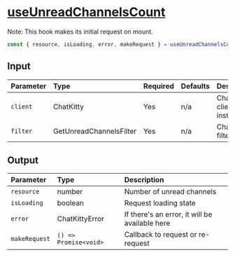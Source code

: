 
<Meta title="Hooks/Channels/useUnreadChannelsCount" />

# <u>useUnreadChannelsCount</u>

Note: This hook makes its initial request on mount.

```typescript
const { resource, isLoading, error, makeRequest } = useUnreadChannelsCount();
```

## Input

| Parameter | Type                    | Required | Defaults | Description               |
| :-------- | :---------------------- | :------- | :------- | :------------------------ |
| `client`  | ChatKitty               | Yes      | n/a      | ChatKitty client instance |
| `filter`  | GetUnreadChannelsFilter | Yes      | n/a      | Channel filter            |

## Output

| Parameter     | Type                  | Description                                    |
| :------------ | :-------------------- | :--------------------------------------------- |
| `resource`    | number                | Number of unread channels                      |
| `isLoading `  | boolean               | Request loading state                          |
| `error`       | ChatKittyError        | If there's an error, it will be available here |
| `makeRequest` | `() => Promise<void>` | Callback to request or re-request              |
